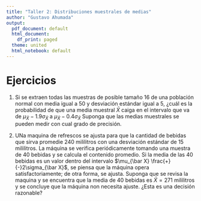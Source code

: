```yaml
---
title: "Taller 2: Distribuciones muestrales de medias"
author: "Gustavo Ahumada"
output:
  pdf_document: default
  html_document:
    df_print: paged
  theme: united
  html_notebook: default
---
```

# Ejercicios

1. Si se extraen todas las muestras de posible tamaño $16$ de una población normal con media igual a 50 y desviación estándar igual a 5, ¿cuál es la probabilidad de que una media muestral $\bar X$ caiga en el intervalo que va de $\mu_{\bar X}-1.9\sigma_{\bar X}$ a $\mu_{\bar X}-0.4\sigma_{\bar X}$ Suponga que las medias muestrales se pueden medir con cual grado de precisión.

<!--
**Solución**
El intervalo de la media muestral $\bar X$ va $\mu_{\bar X}-1.9\sigma_{\bar X} = 40.5$ a $\mu_{\bar X}-0.4\sigma_{\bar X}=48$, entonces debemos calcular la probabilidad $P(40.5 \leq \bar X \leq 48)$ dado que $\mu_{\bar X}=50$ y  $\sigma_{\bar X}=5$. 

\begin{equation} 
\begin{split}
P(40.5 \leq \bar X \leq 48) & = P(\bar X \leq 48) - P(\bar X \geq 40.5) \\
& = 0.3445783 - 0.3445783 = 0.3158617\nonumber 
\end{split} 
\end{equation}

Calculo en R
```r
x <- pnorm(40.5, 50, 5)
y <- pnorm(48, 50, 5)
z <- y -x
x
y
z
```
-->

2. UNa maquina de refrescos se ajusta para que la cantidad de bebidas que sirva promedie $240$ mililitros con una desviación estándar de 15 mililitros. La máquina se verifica periódicamente tomando una muestra de 40 bebidas y se calcula el contenido promedio. Si la media de las 40 bebidas es un valor dentro del intervalo $\mu_{\bar X} \frac{+}{-}2\sigma_{\bar X}$, se piensa que la máquina opera satisfactoriamente; de otra forma, se ajusta. Suponga que se revisa la maquina y se encuentra que la media de 40 bebidas es $\bar X = 271$ mililitros y se concluye que la máquina non necesita ajuste. ¿Esta es una decisión razonable?

<!--
**Solución**

No es razonable la decisión.

-->

